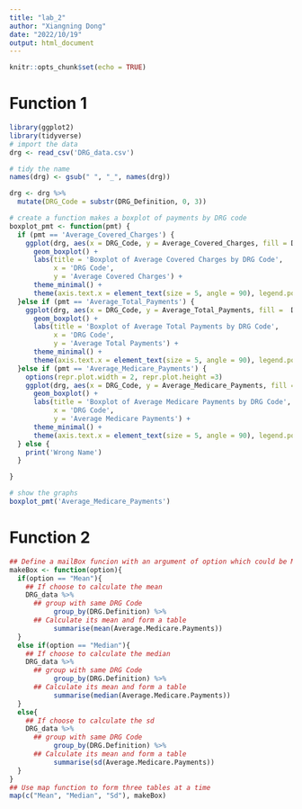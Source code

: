 ```yaml
---
title: "lab_2"
author: "Xiangning Dong"
date: "2022/10/19"
output: html_document
---
```


```r
knitr::opts_chunk$set(echo = TRUE)
```

# Function 1

```r
library(ggplot2)
library(tidyverse)
# import the data
drg <- read_csv('DRG_data.csv')

# tidy the name
names(drg) <- gsub(" ", "_", names(drg))

drg <- drg %>%
  mutate(DRG_Code = substr(DRG_Definition, 0, 3))

# create a function makes a boxplot of payments by DRG code
boxplot_pmt <- function(pmt) {
  if (pmt == 'Average_Covered_Charges') {
    ggplot(drg, aes(x = DRG_Code, y = Average_Covered_Charges, fill = DRG_Code)) +
      geom_boxplot() +
      labs(title = 'Boxplot of Average Covered Charges by DRG Code',
           x = 'DRG Code',
           y = 'Average Covered Charges') +
      theme_minimal() +
      theme(axis.text.x = element_text(size = 5, angle = 90), legend.position = "none")
  }else if (pmt == 'Average_Total_Payments') {
    ggplot(drg, aes(x = DRG_Code, y = Average_Total_Payments, fill =  DRG_Code)) +
      geom_boxplot() +
      labs(title = 'Boxplot of Average Total Payments by DRG Code',
           x = 'DRG Code',
           y = 'Average Total Payments') +
      theme_minimal() +
      theme(axis.text.x = element_text(size = 5, angle = 90), legend.position = "none")
  }else if (pmt == 'Average_Medicare_Payments') {
    options(repr.plot.width = 2, repr.plot.height =3)
    ggplot(drg, aes(x = DRG_Code, y = Average_Medicare_Payments, fill = DRG_Code)) +
      geom_boxplot() +
      labs(title = 'Boxplot of Average Medicare Payments by DRG Code',
           x = 'DRG Code',
           y = 'Average Medicare Payments') +
      theme_minimal() +
      theme(axis.text.x = element_text(size = 5, angle = 90), legend.position = "none")
  } else {
    print('Wrong Name')
  }

}

# show the graphs
boxplot_pmt('Average_Medicare_Payments')

```


# Function 2
```r
## Define a mailBox funcion with an argument of option which could be Mean, Median or sd.
makeBox <- function(option){
  if(option == "Mean"){
    ## If choose to calculate the mean
    DRG_data %>%
      ## group with same DRG Code
           group_by(DRG.Definition) %>%
      ## Calculate its mean and form a table
           summarise(mean(Average.Medicare.Payments))
  }
  else if(option == "Median"){
    ## If choose to calculate the median
    DRG_data %>%
      ## group with same DRG Code
           group_by(DRG.Definition) %>%
      ## Calculate its mean and form a table
           summarise(median(Average.Medicare.Payments))
  }
  else{
    ## If choose to calculate the sd
    DRG_data %>%
      ## group with same DRG Code
           group_by(DRG.Definition) %>%
      ## Calculate its mean and form a table
           summarise(sd(Average.Medicare.Payments))
  }
}
## Use map function to form three tables at a time
map(c("Mean", "Median", "Sd"), makeBox)
```










